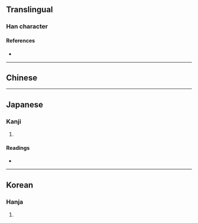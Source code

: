 {{also|發}}
{{character info}}
==Translingual==

===Han character===
{{Han char|rn=57|rad=弓|as=10|sn=13|four=|canj=TCNOK|ids=⿱业矤}}

====References====
* {{Han ref|kx=0360.301|hdz=21001.071|uh=5F42|ud=24386}}

----

==Chinese==
{{zh-see|發|v}}

----

==Japanese==

===Kanji===
{{ja-kanji|grade=|rs=弓10}}

# {{rfdef|ja|sort=弓10}}

====Readings====
* {{ja-readings|on=[[ほつ]] (hotsu), [[はつ]] (hatsu)|kun=[[はなつ]] (hanatsu), [[つかわす]] (tsukawasu), [[あばく]] (abaku), [[おこる]] (okoru)}}

----

==Korean==

===Hanja===
{{ko-hanja|hangeul=발|eumhun=|rv=bal|mr=pal|y=pal}}

# {{rfdef|ko|sort=弓10}}